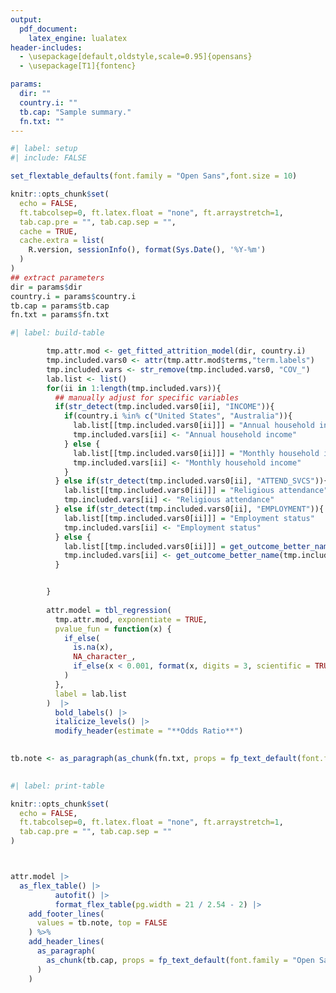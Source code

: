 ```yaml
---
output:
  pdf_document:
    latex_engine: lualatex
header-includes:
  - \usepackage[default,oldstyle,scale=0.95]{opensans}
  - \usepackage[T1]{fontenc}

params: 
  dir: ""
  country.i: ""
  tb.cap: "Sample summary."
  fn.txt: ""
---
```


\pagestyle{empty}
\setmainfont{opensans}

```r
#| label: setup
#| include: FALSE

set_flextable_defaults(font.family = "Open Sans",font.size = 10)

knitr::opts_chunk$set(
  echo = FALSE,
  ft.tabcolsep=0, ft.latex.float = "none", ft.arraystretch=1,
  tab.cap.pre = "", tab.cap.sep = "",
  cache = TRUE,
  cache.extra = list(
    R.version, sessionInfo(), format(Sys.Date(), '%Y-%m')
  )
)
## extract parameters
dir = params$dir
country.i = params$country.i
tb.cap = params$tb.cap
fn.txt = params$fn.txt

```


```r
#| label: build-table

        tmp.attr.mod <- get_fitted_attrition_model(dir, country.i)
        tmp.included.vars0 <- attr(tmp.attr.mod$terms,"term.labels")
        tmp.included.vars <- str_remove(tmp.included.vars0, "COV_")
        lab.list <- list()
        for(ii in 1:length(tmp.included.vars)){
          ## manually adjust for specific variables
          if(str_detect(tmp.included.vars0[ii], "INCOME")){
            if(country.i %in% c("United States", "Australia")){
              lab.list[[tmp.included.vars0[ii]]] = "Annual household income"
              tmp.included.vars[ii] <- "Annual household income"
            } else {
              lab.list[[tmp.included.vars0[ii]]] = "Monthly household income"
              tmp.included.vars[ii] <- "Monthly household income"
            }
          } else if(str_detect(tmp.included.vars0[ii], "ATTEND_SVCS")){
            lab.list[[tmp.included.vars0[ii]]] = "Religious attendance"
            tmp.included.vars[ii] <- "Religious attendance"
          } else if(str_detect(tmp.included.vars0[ii], "EMPLOYMENT")){
            lab.list[[tmp.included.vars0[ii]]] = "Employment status"
            tmp.included.vars[ii] <- "Employment status"
          } else {
            lab.list[[tmp.included.vars0[ii]]] = get_outcome_better_name(tmp.included.vars[ii], include.name = FALSE)
            tmp.included.vars[ii] <- get_outcome_better_name(tmp.included.vars[ii], include.name = FALSE)
          }


        }
        
        attr.model = tbl_regression(
          tmp.attr.mod, exponentiate = TRUE,
          pvalue_fun = function(x) {
            if_else(
              is.na(x),
              NA_character_,
              if_else(x < 0.001, format(x, digits = 3, scientific = TRUE), format(round(x, 3), scientific = F))
            )
          },
          label = lab.list
        )  |>
          bold_labels() |>
          italicize_levels() |>
          modify_header(estimate = "**Odds Ratio**")
  

tb.note <- as_paragraph(as_chunk(fn.txt, props = fp_text_default(font.family = "Open Sans", font.size = 9)))
  
```


 
```r
#| label: print-table

knitr::opts_chunk$set(
  echo = FALSE,
  ft.tabcolsep=0, ft.latex.float = "none", ft.arraystretch=1,
  tab.cap.pre = "", tab.cap.sep = ""
)



attr.model |> 
  as_flex_table() |>
          autofit() |>
          format_flex_table(pg.width = 21 / 2.54 - 2) |>
    add_footer_lines(
      values = tb.note, top = FALSE
    ) %>%
    add_header_lines(
      as_paragraph(
        as_chunk(tb.cap, props = fp_text_default(font.family = "Open Sans", font.size = 11))
      )
    )


```
